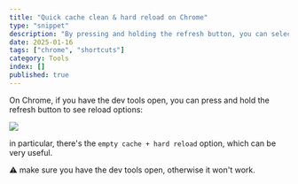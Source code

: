 ```yaml
---
title: "Quick cache clean & hard reload on Chrome"
type: "snippet"
description: "By pressing and holding the refresh button, you can select the page reload options"
date: 2025-01-16
tags: ["chrome", "shortcuts"]
category: Tools
index: []
published: true
---
```


On Chrome, if you have the dev tools open, you can press and hold the refresh button to see reload options:


<div className='max-w-[400px]'>
  <img src="/images/hard-reload.png" />
</div>

in particular, there's the `empty cache + hard reload` option, which can be very useful.

<SpacerS />

⚠️ make sure you have the dev tools open, otherwise it won't work.

<SpacerM />